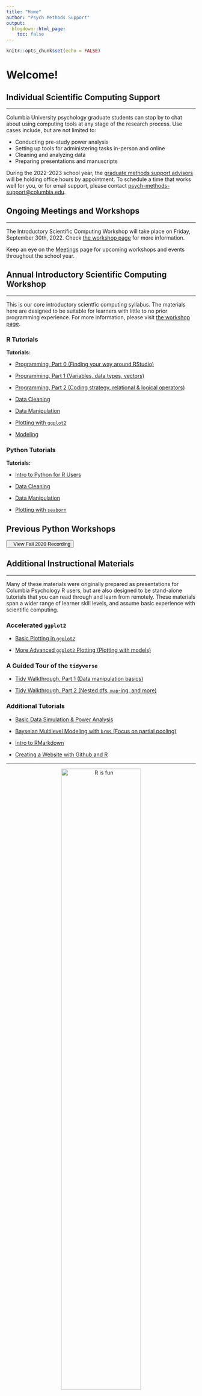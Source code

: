 ```yaml
---
title: "Home"
author: "Psych Methods Support"
output:
  blogdown::html_page:
    toc: false
---
```


```r
knitr::opts_chunk$set(echo = FALSE)
```

# Welcome!

## Individual Scientific Computing Support

---

Columbia University psychology graduate students can stop by to chat about using computing tools at any stage of the research process. Use cases include, but are not limited to:

- Conducting pre-study power analysis
- Setting up tools for administering tasks in-person and online
- Cleaning and analyzing data
- Preparing presentations and manuscripts

During the 2022-2023 school year, the [graduate methods support advisors](/who) will be holding office hours by appointment. To schedule a time that works well for you, or for email support, please contact [psych-methods-support@columbia.edu](mailto:psych-methods-support@columbia.edu){target="_blank"}.

## Ongoing Meetings and Workshops

---

The Introductory Scientific Computing Workshop will take place on Friday, September 30th, 2022. Check <a href="/workshop">the workshop page</a> for more information.

Keep an eye on the [Meetings](/meetings) page for upcoming workshops and events throughout the school year.

## Annual Introductory Scientific Computing Workshop

---

This is our core introductory scientfic computing syllabus. The materials here are designed to be suitable for learners with little to no prior programming experience. For more information, please visit <a href="/workshop">the workshop page</a>.

###  R Tutorials

**Tutorials:**

- <p><a href="/tutorials/r-core/1-programming/lessonpart0/" target="_blank">Programming, Part 0 (Finding your way around RStudio)</a></p>
- <p><a href="/tutorials/r-core/1-programming/lessonpart1/" target="_blank">Programming, Part 1 (Variables, data types, vectors)</a></p>
- <p><a href="/tutorials/r-core/1-programming/lessonpart2/" target="_blank">Programming, Part 2 (Coding strategy, relational & logical operators)</a></p>

- <p><a href="/tutorials/r-core/2-datacleaning/" target="_blank">Data Cleaning</a></p>
- <p><a href="/tutorials/r-core/3-datamanipulation/" target="_blank">Data Manipulation</a></p>
- <p><a href="/tutorials/r-core/4-plotting/" target="_blank">Plotting with <code>ggplot2</code></a></p>
- <p><a href="/tutorials/r-core/5-modeling/" target="_blank">Modeling</a></p>

### Python Tutorials

**Tutorials:**

- <p><a href="/tutorials/python/1-r2python-translation/2-intro-programming/" target="_blank">Intro to Python for R Users</a></p>
- <p><a href="/tutorials/python/2-datacleaning/" target="_blank">Data Cleaning</a></p>
- <p><a href="/tutorials/python/3-datamanipulation/" target="_blank">Data Manipulation</a></p>
- <p><a href="/tutorials/python/4-plotting/" target="_blank">Plotting with <code>seaborn</code></a></p>

## Previous Python Workshops
<a href="/workshop-recording/session3/" target="_blank"><button><i class="fas fa-video"></i>&nbsp;&nbsp;&nbsp;View Fall 2020 Recording</button></a>

## Additional Instructional Materials

---

Many of these materials were originally prepared as presentations for Columbia Psychology R users, but are also designed to be stand-alone tutorials that you can read through and learn from remotely. These materials span a wider range of learner skill levels, and assume basic experience with scientific computing.

### Accelerated `ggplot2`

- <p><a href="/tutorials/r-extra/accelerated-ggplot2/ggplot_summer2018_part1/" target="_blank">Basic Plotting in `ggplot2`</a></p>
- <p><a href="/tutorials/r-extra/accelerated-ggplot2/ggplot_summer2018_part2/" target="_blank">More Advanced `ggplot2` Plotting (Plotting with models)</a></p>

### A Guided Tour of the `tidyverse`

- <p><a href="/tutorials/r-extra/tidyverse-guide/tidyguide-1/" target="_blank">Tidy Walkthrough, Part 1 (Data manipulation basics)</a></p>
- <p><a href="/tutorials/r-extra/tidyverse-guide/tidyguide-2/" target="_blank">Tidy Walkthrough, Part 2 (Nested dfs, `map`-ing, and more)</a></p>

### Additional Tutorials

- <p><a href="/tutorials/r-extra/data-sim-power/basic-simulation-power/" target="_blank">Basic Data Simulation & Power Analysis</a></p>
- <p><a href="/tutorials/r-extra/brms/multilevel-models-with-brms/" target="_blank">Bayseian Multilevel Modeling with `brms` (Focus on partial pooling)</a></p>
- <p><a href="/tutorials/r-extra/rmarkdown/intro-to-rmarkdown/" target="_blank">Intro to RMarkdown</a></p>
- <p><a href="/tutorials/r-extra/website-github-r/" target="_blank">Creating a Website with Github and R</a></p>

---

<p style="text-align:center;"><img src="/images/funplot.png" alt="R is fun" width = "65%" height = "65%"></p>